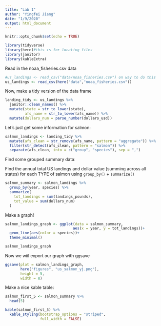 ```yaml
---
title: "Lab 1"
author: "Yingfei Jiang"
date: "1/9/2020"
output: html_document
---
```


```r
knitr::opts_chunk$set(echo = TRUE)

library(tidyverse)
library(here)#this is for locating files
library(janitor)
library(kableExtra)
```

Read in the noaa_fisheries.csv data

```r
#us_landings <- read_csv("data/noaa_fisheries.csv") on way to do this
us_landings <- read_csv(here("data","noaa_fisheries.csv"))
```

Now, make a tidy version of the data frame

```r
landing_tidy <- us_landings %>% 
  janitor::clean_names() %>% 
  mutate(state = str_to_lower(state),
         afs_name = str_to_lower(afs_name)) %>% 
  mutate(dollars_num = parse_number(dollars_usd))
```

Let's just get some information for salmon:

```r
salmon_landings <- landing_tidy %>% 
  mutate(afs_clean = str_remove(afs_name, pattern = "aggregate")) %>% 
  filter(str_detect(afs_clean, pattern = "salmon")) %>% 
  separate(afs_clean, into = c("group", "species"), sep = ",")
```

Find some grouped summary data:

Find the annual total US landings and dollar value (summing across all states) for each TYPE of salmon using `group_by()` + `summarize()`

```r

salmon_summary <- salmon_landings %>% 
  group_by(year, species) %>% 
  summarize(
    tot_landings = sum(landings_pounds),
    tot_value = sum(dollars_num)
  )

```

Make a graph!

```r
salmon_landings_graph <- ggplot(data = salmon_summary,
                               aes(x = year, y = tot_landings))+
  geom_line(aes(color = species))+
  theme_minimal()

salmon_landings_graph


```

Now we wiil export our graph with ggsave

```r
ggsave(plot = salmon_landings_graph, 
       here("figures", "us_salmon_yj.png"),
       height = 5,
       width = 8)
```

Make a nice kable table:
```r
salmon_first_5 <- salmon_summary %>% 
  head(5)
```

```r
kable(salmon_first_5) %>% 
  kable_styling(bootstrap_options = "striped",
                full_width = FALSE)
```

